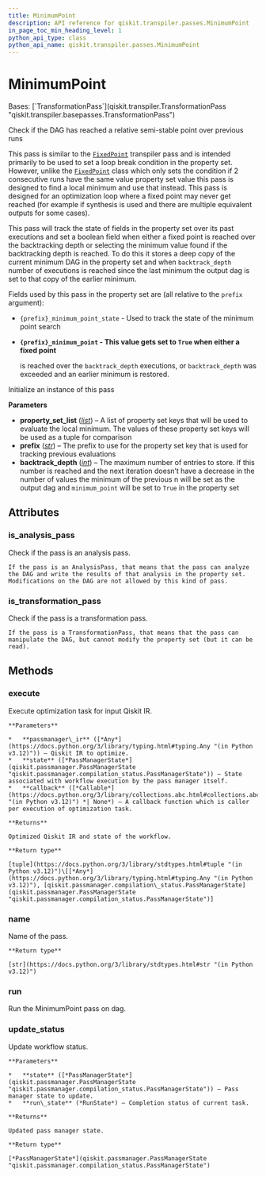 ```yaml
---
title: MinimumPoint
description: API reference for qiskit.transpiler.passes.MinimumPoint
in_page_toc_min_heading_level: 1
python_api_type: class
python_api_name: qiskit.transpiler.passes.MinimumPoint
---
```


# MinimumPoint

<Class id="qiskit.transpiler.passes.MinimumPoint" isDedicatedPage={true} github="https://github.com/Qiskit/qiskit/tree/main/qiskit/transpiler/passes/utils/minimum_point.py#L24-L109" signature="qiskit.transpiler.passes.MinimumPoint(*args, **kwargs)">
  Bases: [`TransformationPass`](qiskit.transpiler.TransformationPass "qiskit.transpiler.basepasses.TransformationPass")

  Check if the DAG has reached a relative semi-stable point over previous runs

  This pass is similar to the [`FixedPoint`](qiskit.transpiler.passes.FixedPoint "qiskit.transpiler.passes.FixedPoint") transpiler pass and is intended primarily to be used to set a loop break condition in the property set. However, unlike the [`FixedPoint`](qiskit.transpiler.passes.FixedPoint "qiskit.transpiler.passes.FixedPoint") class which only sets the condition if 2 consecutive runs have the same value property set value this pass is designed to find a local minimum and use that instead. This pass is designed for an optimization loop where a fixed point may never get reached (for example if synthesis is used and there are multiple equivalent outputs for some cases).

  This pass will track the state of fields in the property set over its past executions and set a boolean field when either a fixed point is reached over the backtracking depth or selecting the minimum value found if the backtracking depth is reached. To do this it stores a deep copy of the current minimum DAG in the property set and when `backtrack_depth` number of executions is reached since the last minimum the output dag is set to that copy of the earlier minimum.

  Fields used by this pass in the property set are (all relative to the `prefix` argument):

  *   `{prefix}_minimum_point_state` - Used to track the state of the minimum point search

  *   **`{prefix}_minimum_point` - This value gets set to `True` when either a fixed point**

      is reached over the `backtrack_depth` executions, or `backtrack_depth` was exceeded and an earlier minimum is restored.

  Initialize an instance of this pass

  **Parameters**

  *   **property\_set\_list** ([*list*](https://docs.python.org/3/library/stdtypes.html#list "(in Python v3.12)")) – A list of property set keys that will be used to evaluate the local minimum. The values of these property set keys will be used as a tuple for comparison
  *   **prefix** ([*str*](https://docs.python.org/3/library/stdtypes.html#str "(in Python v3.12)")) – The prefix to use for the property set key that is used for tracking previous evaluations
  *   **backtrack\_depth** ([*int*](https://docs.python.org/3/library/functions.html#int "(in Python v3.12)")) – The maximum number of entries to store. If this number is reached and the next iteration doesn’t have a decrease in the number of values the minimum of the previous n will be set as the output dag and `minimum_point` will be set to `True` in the property set

  ## Attributes

  ### is\_analysis\_pass

  <Attribute id="qiskit.transpiler.passes.MinimumPoint.is_analysis_pass">
    Check if the pass is an analysis pass.

    If the pass is an AnalysisPass, that means that the pass can analyze the DAG and write the results of that analysis in the property set. Modifications on the DAG are not allowed by this kind of pass.
  </Attribute>

  ### is\_transformation\_pass

  <Attribute id="qiskit.transpiler.passes.MinimumPoint.is_transformation_pass">
    Check if the pass is a transformation pass.

    If the pass is a TransformationPass, that means that the pass can manipulate the DAG, but cannot modify the property set (but it can be read).
  </Attribute>

  ## Methods

  ### execute

  <Function id="qiskit.transpiler.passes.MinimumPoint.execute" github="https://github.com/Qiskit/qiskit/tree/main/qiskit/transpiler/basepasses.py#L189-L211" signature="execute(passmanager_ir, state, callback=None)">
    Execute optimization task for input Qiskit IR.

    **Parameters**

    *   **passmanager\_ir** ([*Any*](https://docs.python.org/3/library/typing.html#typing.Any "(in Python v3.12)")) – Qiskit IR to optimize.
    *   **state** ([*PassManagerState*](qiskit.passmanager.PassManagerState "qiskit.passmanager.compilation_status.PassManagerState")) – State associated with workflow execution by the pass manager itself.
    *   **callback** ([*Callable*](https://docs.python.org/3/library/collections.abc.html#collections.abc.Callable "(in Python v3.12)") *| None*) – A callback function which is caller per execution of optimization task.

    **Returns**

    Optimized Qiskit IR and state of the workflow.

    **Return type**

    [tuple](https://docs.python.org/3/library/stdtypes.html#tuple "(in Python v3.12)")\[[*Any*](https://docs.python.org/3/library/typing.html#typing.Any "(in Python v3.12)"), [qiskit.passmanager.compilation\_status.PassManagerState](qiskit.passmanager.PassManagerState "qiskit.passmanager.compilation_status.PassManagerState")]
  </Function>

  ### name

  <Function id="qiskit.transpiler.passes.MinimumPoint.name" github="https://github.com/Qiskit/qiskit/tree/main/qiskit/passmanager/base_tasks.py#L68-L70" signature="name()">
    Name of the pass.

    **Return type**

    [str](https://docs.python.org/3/library/stdtypes.html#str "(in Python v3.12)")
  </Function>

  ### run

  <Function id="qiskit.transpiler.passes.MinimumPoint.run" github="https://github.com/Qiskit/qiskit/tree/main/qiskit/transpiler/passes/utils/minimum_point.py#L75-L109" signature="run(dag)">
    Run the MinimumPoint pass on dag.
  </Function>

  ### update\_status

  <Function id="qiskit.transpiler.passes.MinimumPoint.update_status" github="https://github.com/Qiskit/qiskit/tree/main/qiskit/transpiler/basepasses.py#L213-L221" signature="update_status(state, run_state)">
    Update workflow status.

    **Parameters**

    *   **state** ([*PassManagerState*](qiskit.passmanager.PassManagerState "qiskit.passmanager.compilation_status.PassManagerState")) – Pass manager state to update.
    *   **run\_state** (*RunState*) – Completion status of current task.

    **Returns**

    Updated pass manager state.

    **Return type**

    [*PassManagerState*](qiskit.passmanager.PassManagerState "qiskit.passmanager.compilation_status.PassManagerState")
  </Function>
</Class>

